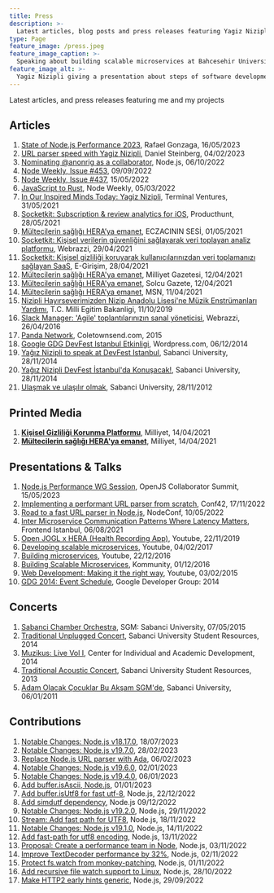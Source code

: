 ```yaml
---
title: Press
description: >-
  Latest articles, blog posts and press releases featuring Yagiz Nizipli and his projects
type: Page
feature_image: /press.jpeg
feature_image_caption: >-
  Speaking about building scalable microservices at Bahcesehir University
feature_image_alt: >-
  Yagiz Nizipli giving a presentation about steps of software development
---
```


Latest articles, and press releases featuring me and my projects

## Articles

 1. [State of Node.js Performance 2023][state-of-nodejs-performance-2023],
    Rafael Gonzaga, 16/05/2023
 2. [URL parser speed with Yagiz Nizipli][url-parser-speed],
    Daniel Steinberg, 04/02/2023
 3. [Nominating @anonrig as a collaborator][nominating-anonrig-to-nodejs],
    Node.js, 06/10/2022
 4. [Node Weekly, Issue #453][node-weekly-453], 09/09/2022
 5. [Node Weekly, Issue #437][node-weekly-437], 15/05/2022
 6. [JavaScript to Rust][javascript-to-rust],
    Node Weekly, 05/03/2022
 7. [In Our Inspired Minds Today: Yagiz Nizipli][in-our-inspired-minds],
    Terminal Ventures, 31/05/2021
 8. [Socketkit: Subscription & review analytics for iOS][socketkit-producthunt],
    Producthunt, 28/05/2021
 9. [Mültecilerin sağlığı HERA’ya emanet][eczacinin-sesi], ECZACININ SESİ,
    01/05/2021
10. [Socketkit: Kişisel verilerin güvenliğini sağlayarak veri toplayan analiz
 platformu][socketkit-webrazzi],
    Webrazzi, 29/04/2021
11. [Socketkit: Kişisel gizliliği koruyarak kullanıcılarınızdan veri toplamanızı
sağlayan SaaS][socketkit-egirisim],
    E-Girişim, 28/04/2021
12. [Mültecilerin sağlığı HERA'ya emanet][hera-milliyet],
    Milliyet Gazetesi, 12/04/2021
13. [Mültecilerin sağlığı HERA'ya emanet][hera-solcu-gazete],
    Solcu Gazete, 12/04/2021
14. [Mültecilerin sağlığı HERA’ya emanet][hera-msn],
    MSN, 11/04/2021
15. [Nizipli Hayırseverimizden Nizip Anadolu Lisesi'ne Müzik Enstrümanları
Yardımı][milli-egitim],
    T.C. Milli Egitim Bakanligi, 11/10/2019
16. [Slack Manager: 'Agile' toplantılarınızın sanal yöneticisi][slack-manager-webrazzi],
    Webrazzi, 26/04/2016
17. [Panda Network][panda-network],
    Coletownsend.com, 2015
18. [Google GDG DevFest Istanbul Etkinligi][gdg-wordpress],
    Wordpress.com, 06/12/2014
19. [Yağız Nizipli to speak at DevFest Istanbul][sabanci-devfest-en],
    Sabanci University, 28/11/2014
20. [Yağız Nizipli DevFest İstanbul'da Konuşacak!][sabanci-devfest-tr],
    Sabanci University, 28/11/2014
21. [Ulaşmak ve ulaşılır olmak][sabanci-varmigelen],
    Sabanci University, 28/11/2012

## Printed Media

1. [**Kişisel Gizliliği Korunma Platformu**][printed-media-socketkit-milliyet], Milliyet, 14/04/2021
2. [**Mültecilerin sağlığı HERA'ya emanet**][printed-media-hera-milliyet], Milliyet, 14/04/2021

## Presentations & Talks

 1. [Node.js Performance WG Session][presentation-nodejs-performance-2023],
    OpenJS Collaborator Summit, 15/05/2023
 2. [Implementing a performant URL parser from scratch][presentation-conf42],
    Conf42, 17/11/2022
 3. [Road to a fast URL parser in Node.js][presentation-nodeconf],
    NodeConf, 10/05/2022
 4. [Inter Microservice Communication Patterns Where Latency Matters][presentation-feistanbul],
    Frontend Istanbul, 06/08/2021
 5. [Open JOGL x HERA (Health Recording App)][presentation-openjogl],
    Youtube, 22/11/2019
 6. [Developing scalable microservices][presentation-developing-scalable],
    Youtube, 04/02/2017
 7. [Building microservices][presentation-building-ms],
    Youtube, 22/12/2016
 8. [Building Scalable Microservices][presentation-kommunity],
    Kommunity, 01/12/2016
 9. [Web Development: Making it the right way][presentation-web-dev],
    Youtube, 03/02/2015
10. [GDG 2014: Event Schedule][presentation-gdg],
    Google Developer Group: 2014

## Concerts

1. [Sabanci Chamber Orchestra][concert-sabanci-chamber],
   SGM: Sabanci University, 07/05/2015
2. [Traditional Unplugged Concert][concert-unplugged],
   Sabanci University Student Resources, 2014
3. [Muzikus: Live Vol I][concert-muzikus-vol-one],
   Center for Individual and Academic Development, 2014
4. [Traditional Acoustic Concert][concert-acoustic],
   Sabanci University Student Resources, 2013
5. [Adam Olacak Çocuklar Bu Akşam SGM'de][concert-sgm],
   Sabanci University, 06/01/2011

## Contributions

 1. [Notable Changes: Node.js v18.17.0][contributions-node-18-17-0],
    18/07/2023
 2. [Notable Changes: Node.js v19.7.0][contributions-node-19-7-0],
    28/02/2023
 3. [Replace Node.js URL parser with Ada][contributions-replace-node-with-ada],
    06/02/2023
 4. [Notable Changes: Node.js v19.6.0][contributions-notable-changes-19-6-0],
    02/01/2023
 5. [Notable Changes: Node.js v19.4.0][contributions-notable-changes-19-4-0],
    06/01/2023
 6. [Add buffer.isAscii, Node.js][contributions-add-buffer-is-ascii],
    01/01/2023
 7. [Add buffer.isUtf8 for fast utf-8][contributions-add-buffer-is-utf8-for-fast],
    Node.js, 22/12/2022
 8. [Add simdutf dependency][contributions-add-simdutf-dependency],
    Node.js 09/12/2022
 9. [Notable Changes: Node.js v19.2.0][contributions-notable-changes-19-2-0],
    Node.js, 29/11/2022
10. [Stream: Add fast path for UTF8][contributions-stream-add-fast-path-for-utf8],
    Node.js, 18/11/2022
11. [Notable Changes: Node.js v19.1.0][contributions-notable-changes-19-1-0],
    Node.js, 14/11/2022
12. [Add fast-path for utf8 encoding][contributions-add-fast-path-for-utf8-enconding],
    Node.js, 13/11/2022
13. [Proposal: Create a performance team in Node][contributions-proposal-create-a-performance-team],
    Node.js, 03/11/2022
14. [Improve TextDecoder performance by 32%][contributions-improve-text-decoder-performance],
    Node.js, 02/11/2022
15. [Protect fs.watch from monkey-patching][contributions-protect-fs-watch-from-monkey-patching],
    Node.js, 01/11/2022
16. [Add recursive file watch support to Linux][contributions-add-recursive-file-watch-support-to-linux],
    Node.js, 28/10/2022
17. [Make HTTP2 early hints generic][contributions-make-http-2-early-hints-generic],
    Node.js, 29/09/2022

[state-of-nodejs-performance-2023]: https://blog.rafaelgss.dev/state-of-nodejs-performance-2023
[url-parser-speed]: https://lists.haxx.se/pipermail/daniel/2023-February/000002.html
[nominating-anonrig-to-nodejs]: https://github.com/nodejs/node/issues/44906
[node-weekly-453]: https://nodeweekly.com/issues/453
[node-weekly-437]: https://nodeweekly.com/issues/437
[javascript-to-rust]: https://nodeweekly.com/issues/427
[in-our-inspired-minds]: https://us7.campaign-archive.com/?u=4cdadd41b1ec61abfaaa39a1c&id=6f6873e1c6&ref=yagiz.co
[socketkit-producthunt]: https://www.producthunt.com/posts/subscription-review-analytics-for-ios
[eczacinin-sesi]: https://eczacininsesi.com/haber-detay.php?id=13867&ref=yagiz.co
[socketkit-webrazzi]: https://webrazzi.com/2021/04/29/socketkit-kisisel-verilerin-guvenligini-saglayarak-veri-toplayan-analiz-platformu
[socketkit-egirisim]: https://egirisim.com/2021/04/29/socketkit-kisisel-gizliligi-koruyarak-kullanicilarinizdan-veri-toplamanizi-saglayan-saas/
[hera-milliyet]: https://www.milliyet.com.tr/gundem/multecilerin-sagligi-heraya-emanet-6479369
[hera-solcu-gazete]: https://solcugazete.com/multecilerin-sagligi-heraya-emanet
[hera-msn]: https://www.msn.com/tr-tr/haber/gundem/m%C3%BCltecilerin-sa%C4%9Fl%C4%B1%C4%9F%C4%B1-heraya-emanet/ar-BB1fygBI
[milli-egitim]: https://nizip.meb.gov.tr/www/nizipli-hayirseverimizden-nizip-anadolu-lisesine-muzik-enstrumanlari-yardimi/icerik/1077
[slack-manager-webrazzi]: https://webrazzi.com/2016/04/26/slack-manager-agile-toplantilarinizin-sanal-yoneticisi-yerli-github
[panda-network]: http://coletownsend.com/twnsndco/work/panda-network/
[gdg-wordpress]: https://emrullahsaku.wordpress.com/2014/12/06/google-gdg-deffest-istanbul-etkinligi/
[sabanci-devfest-en]: https://gazetesu.sabanciuniv.edu/en/2014-11/our-student-yagiz-nizipli-speak-devfest-istanbul
[sabanci-devfest-tr]: https://chem.sabanciuniv.edu/tr/announcements-detail/56132
[sabanci-varmigelen]: https://gazetesu.sabanciuniv.edu/2012-11/ulasmak-ve-ulasilir-olmak

[presentation-nodejs-performance-2023]: https://www.youtube.com/watch?v=D7gd2pLo_QY
[presentation-conf42]: https://www.conf42.com/JavaScript_2022_Yagiz_Nizipli_performant_url_parser
[presentation-nodeconf]: https://www.youtube.com/watch?v=hT25FOx5kNQ&ref=yagiz.co
[presentation-feistanbul]: https://kommunity.com/frontend-istanbul/events/inter-microservice-communication-patterns-where-latency-matters-1de2dec0
[presentation-openjogl]: https://www.youtube.com/watch?v=4KKbh6xk3EU&ref=yagiz.co
[presentation-developing-scalable]: https://www.youtube.com/watch?v=1XLxHg6XRjw&ref=yagiz.co
[presentation-building-ms]: https://www.youtube.com/watch?v=HIKWzjSwJhI&ref=yagiz.co
[presentation-kommunity]: https://kommunity.com/istanbulcoders/events/236332031
[presentation-web-dev]: https://www.youtube.com/watch?v=0qbEZ8PBNm0&ref=yagiz.co
[presentation-gdg]: http://2014.devfest.istanbul/schedule/

[concert-sabanci-chamber]: https://sgm.sabanciuniv.edu/oda-orkestrasi
[concert-unplugged]: https://clubs.sabanciuniv.edu/en/news_detail/52414
[concert-muzikus-vol-one]: https://ciad.sabanciuniv.edu/dod/en/news_detail/53065
[concert-acoustic]: https://clubs.sabanciuniv.edu/news_detail/52414
[concert-sgm]: https://gazetesu.sabanciuniv.edu/adamolacakcocuklar

[contributions-node-18-17-0]: https://github.com/nodejs/node/releases/tag/v18.17.0
[contributions-node-19-7-0]: https://nodejs.org/en/blog/release/v19.7.0/
[contributions-replace-node-with-ada]: https://github.com/nodejs/node/pull/46410
[contributions-notable-changes-19-6-0]: ttps://github.com/nodejs/node/releases/tag/v19.6.0
[contributions-notable-changes-19-4-0]: https://github.com/nodejs/node/releases/tag/v19.4.0
[contributions-add-buffer-is-ascii]: https://github.com/nodejs/node/pull/46046
[contributions-add-buffer-is-utf8-for-fast]: https://github.com/nodejs/node/pull/45947
[contributions-add-simdutf-dependency]: https://github.com/nodejs/node/pull/45803
[contributions-notable-changes-19-2-0]: https://github.com/nodejs/node/releases/tag/v19.2.0
[contributions-stream-add-fast-path-for-utf8]: https://github.com/nodejs/node/commit/770efeab6db5d78199d3b5bbc1bfb44a21637dc0
[contributions-notable-changes-19-1-0]: https://github.com/nodejs/node/releases/tag/v19.1.0
[contributions-add-fast-path-for-utf8-enconding]: https://github.com/nodejs/node/pull/45412
[contributions-proposal-create-a-performance-team]: https://github.com/nodejs/node/issues/45302
[contributions-improve-text-decoder-performance]: https://github.com/nodejs/node/pull/45294
[contributions-protect-fs-watch-from-monkey-patching]: https://github.com/nodejs/node/pull/45265
[contributions-add-recursive-file-watch-support-to-linux]: https://github.com/nodejs/node/pull/45098
[contributions-make-http-2-early-hints-generic]: https://github.com/nodejs/node/pull/44820

[printed-media-socketkit-milliyet]: https://www.yagiz.co/press/socketkit-milliyet-2021.jpeg
[printed-media-hera-milliyet]: https://www.yagiz.co/press/hera-milliyet-2021.jpeg

